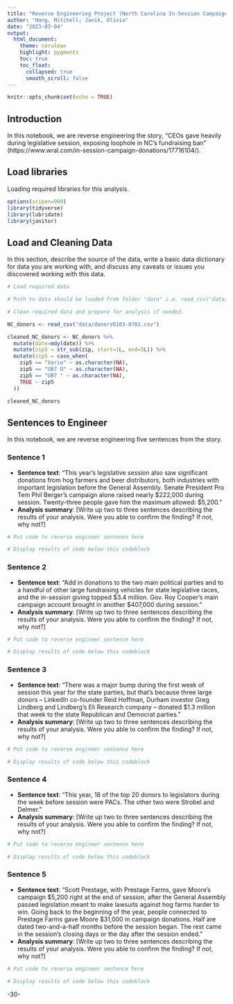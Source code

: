 ```yaml
---
title: "Reverse Engineering Project (North Carolina In-Session Campaign Donations)"
author: "Hang, Mitchell; Janik, Olivia"
date: "2023-03-04"
output:
  html_document:
    theme: cerulean
    highlight: pygments
    toc: true
    toc_float:
      collapsed: true
      smooth_scroll: false
---
```


```r
knitr::opts_chunk$set(echo = TRUE)
```

## Introduction 

In this notebook, we are reverse engineering the story, "CEOs gave heavily during legislative session, exposing loophole in NC's fundraising ban" (https://www.wral.com/in-session-campaign-donations/17716104/).

## Load libraries

Loading required libraries for this analysis.

```r
options(scipen=999)
library(tidyverse)
library(lubridate)
library(janitor)
```

## Load and Cleaning Data

In this section, describe the source of the data, write a basic data dictionary for data you are working with, and discuss any caveats or issues you discovered working with this data. 

```r
# Load required data

# Path to data should be loaded from folder "data" i.e. read_csv("data/name_of_data.csv")

# Clean required data and prepare for analysis if needed. 

NC_donors <- read_csv("data/donors0103-0701.csv")

cleaned_NC_donors <- NC_donors %>%
  mutate(date=mdy(date)) %>%
  mutate(zip5 = str_sub(zip, start=1L, end=5L)) %>%
  mutate(zip5 = case_when(
    zip5 == "Vario" ~ as.character(NA),
    zip5 == "UB7 O" ~ as.character(NA),
    zip5 == "UB7 " ~ as.character(NA),
    TRUE ~ zip5
  ))

cleaned_NC_donors
```

## Sentences to Engineer
In this notebook, we are reverse engineering five sentences from the story.

### Sentence 1

* **Sentence text**: “This year's legislative session also saw significant donations from hog farmers and beer distributors, both industries with important legislation before the General Assembly. Senate President Pro Tem Phil Berger's campaign alone raised nearly \$222,000 during session. Twenty-three people gave him the maximum allowed: \$5,200.”
* **Analysis summary**: [Write up two to three sentences describing the results of your analysis.  Were you able to confirm the finding? If not, why not?]

```r
# Put code to reverse engineer sentence here

# Display results of code below this codeblock

```

### Sentence 2

* **Sentence text**: “Add in donations to the two main political parties and to a handful of other large fundraising vehicles for state legislative races, and the in-session giving topped \$3.4 million. Gov. Roy Cooper's main campaign account brought in another \$407,000 during session.”
* **Analysis summary**: [Write up two to three sentences describing the results of your analysis.  Were you able to confirm the finding? If not, why not?]

```r
# Put code to reverse engineer sentence here

# Display results of code below this codeblock

```

### Sentence 3

* **Sentence text**: “There was a major bump during the first week of session this year for the state parties, but that's because three large donors – LinkedIn co-founder Reid Hoffman, Durham investor Greg Lindberg and Lindberg's Eli Research company – donated \$1.3 million that week to the state Republican and Democrat parties.”
* **Analysis summary**: [Write up two to three sentences describing the results of your analysis.  Were you able to confirm the finding? If not, why not?]

```r
# Put code to reverse engineer sentence here

# Display results of code below this codeblock

```

### Sentence 4

* **Sentence text**: “This year, 18 of the top 20 donors to legislators during the week before session were PACs. The other two were Strobel and Delmer.”
* **Analysis summary**: [Write up two to three sentences describing the results of your analysis.  Were you able to confirm the finding? If not, why not?]

```r
# Put code to reverse engineer sentence here

# Display results of code below this codeblock

```

### Sentence 5

* **Sentence text**: “Scott Prestage, with Prestage Farms, gave Moore's campaign \$5,200 right at the end of session, after the General Assembly passed legislation meant to make lawsuits against hog farms harder to win. Going back to the beginning of the year, people connected to Prestage Farms gave Moore \$31,000 in campaign donations. Half are dated two-and-a-half months before the session began. The rest came in the session's closing days or the day after the session ended.”
* **Analysis summary**: [Write up two to three sentences describing the results of your analysis.  Were you able to confirm the finding? If not, why not?]

```r
# Put code to reverse engineer sentence here

# Display results of code below this codeblock

```

-30-